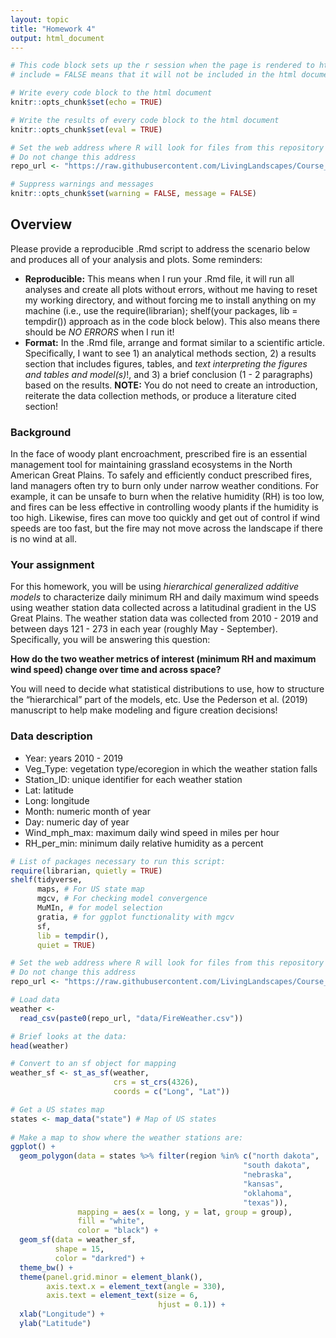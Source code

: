```yaml
---
layout: topic
title: "Homework 4"
output: html_document
---
```


```r

# This code block sets up the r session when the page is rendered to html
# include = FALSE means that it will not be included in the html document

# Write every code block to the html document 
knitr::opts_chunk$set(echo = TRUE)

# Write the results of every code block to the html document 
knitr::opts_chunk$set(eval = TRUE)

# Set the web address where R will look for files from this repository
# Do not change this address
repo_url <- "https://raw.githubusercontent.com/LivingLandscapes/Course_EcologicalModeling/master/"

# Suppress warnings and messages
knitr::opts_chunk$set(warning = FALSE, message = FALSE) 

```

## Overview

Please provide a reproducible .Rmd script to address the scenario below and produces all of your analysis and plots. Some reminders:

- **Reproducible:** This means when I run your .Rmd file, it will run all analyses and create all plots without errors, without me having to reset my working directory, and without forcing me to install anything on my machine (i.e., use the require(librarian); shelf(your packages, lib = tempdir()) approach as in the code block below). This also means there should be *NO ERRORS* when I run it!
- **Format:** In the .Rmd file, arrange and format similar to a scientific article. Specifically, I want to see 1) an analytical methods section, 2) a results section that includes figures, tables, and *text interpreting the figures and tables and model(s)*!, and 3) a brief conclusion (1 - 2 paragraphs) based on the results. **NOTE:** You do not need to create an introduction, reiterate the data collection methods, or produce a literature cited section!

### Background 

In the face of woody plant encroachment, prescribed fire is an essential management tool for maintaining grassland ecosystems in the North American Great Plains. To safely and efficiently conduct prescribed fires, land managers often try to burn only under narrow weather conditions. For example, it can be unsafe to burn when the relative humidity (RH) is too low, and fires can be less effective in controlling woody plants if the humidity is too high. Likewise, fires can move too quickly and get out of control if wind speeds are too fast, but the fire may not move across the landscape if there is no wind at all.

### Your assignment

For this homework, you will be using *hierarchical generalized additive models* to characterize daily minimum RH and daily maximum wind speeds using weather station data collected across a latitudinal gradient in the US Great Plains. The weather station data was collected from 2010 - 2019 and between days 121 - 273 in each year (roughly May - September). Specifically, you will be answering this question:

**How do the two weather metrics of interest (minimum RH and maximum wind speed) change over time and across space?**

You will need to decide what statistical distributions to use, how to structure the "hierarchical" part of the models, etc. Use the Pederson et al. (2019) manuscript to help make modeling and figure creation decisions!

### Data description

- Year: years 2010 - 2019
- Veg_Type: vegetation type/ecoregion in which the weather station falls
- Station_ID: unique identifier for each weather station
- Lat: latitude
- Long: longitude
- Month: numeric month of year
- Day: numeric day of year
- Wind_mph_max: maximum daily wind speed in miles per hour
- RH_per_min: minimum daily relative humidity as a percent

```r

# List of packages necessary to run this script:
require(librarian, quietly = TRUE)
shelf(tidyverse,
      maps, # For US state map
      mgcv, # For checking model convergence
      MuMIn, # for model selection
      gratia, # for ggplot functionality with mgcv
      sf,
      lib = tempdir(),
      quiet = TRUE)

# Set the web address where R will look for files from this repository
# Do not change this address
repo_url <- "https://raw.githubusercontent.com/LivingLandscapes/Course_EcologicalModeling/master/"

# Load data
weather <- 
  read_csv(paste0(repo_url, "data/FireWeather.csv"))

# Brief looks at the data:
head(weather)

# Convert to an sf object for mapping
weather_sf <- st_as_sf(weather,
                       crs = st_crs(4326),
                       coords = c("Long", "Lat"))

# Get a US states map
states <- map_data("state") # Map of US states
  
# Make a map to show where the weather stations are:
ggplot() +
  geom_polygon(data = states %>% filter(region %in% c("north dakota",
                                                    "south dakota",
                                                    "nebraska",
                                                    "kansas",
                                                    "oklahoma",
                                                    "texas")), 
               mapping = aes(x = long, y = lat, group = group),
               fill = "white",
               color = "black") +
  geom_sf(data = weather_sf,
          shape = 15,
          color = "darkred") +
  theme_bw() +
  theme(panel.grid.minor = element_blank(),
        axis.text.x = element_text(angle = 330),
        axis.text = element_text(size = 6,
                                 hjust = 0.1)) +
  xlab("Longitude") +
  ylab("Latitude")

```
